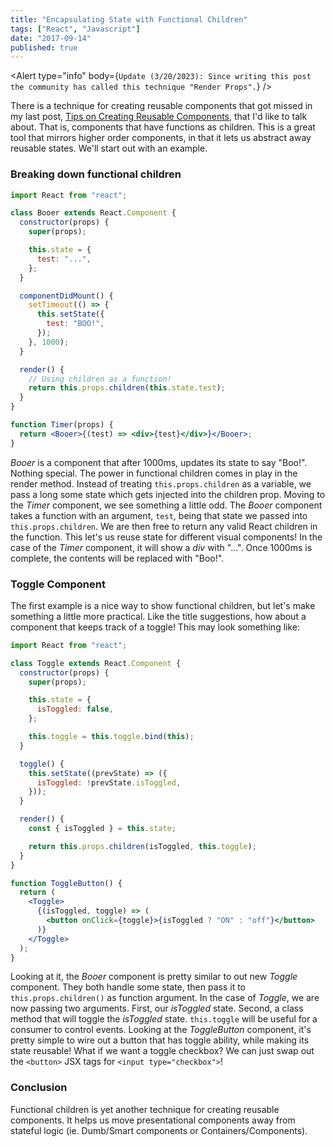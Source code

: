 ```yaml
---
title: "Encapsulating State with Functional Children"
tags: ["React", "Javascript"]
date: "2017-09-14"
published: true
---
```



<Alert
  type="info"
  body={`Update (3/20/2023): Since writing this post the community has called this technique "Render Props".`}
/>

There is a technique for creating reusable components that got missed in my last post, [Tips on Creating Reusable Components](/posts/tips-on-creating-reusable-components/), that I'd like to talk about. That is, components that have functions as children. This is a great tool that mirrors higher order components, in that it lets us abstract away reusable states. We'll start out with an example.

### Breaking down functional children

```jsx
import React from "react";

class Booer extends React.Component {
  constructor(props) {
    super(props);

    this.state = {
      test: "...",
    };
  }

  componentDidMount() {
    setTimeout(() => {
      this.setState({
        test: "BOO!",
      });
    }, 1000);
  }

  render() {
    // Using children as a function!
    return this.props.children(this.state.test);
  }
}

function Timer(props) {
  return <Booer>{(test) => <div>{test}</div>}</Booer>;
}
```

_Booer_ is a component that after 1000ms, updates its state to say "Boo!". Nothing special. The power in functional children comes in play in the render method. Instead of treating `this.props.children` as a variable, we pass a long some state which gets injected into the children prop. Moving to the _Timer_ component, we see something a little odd. The _Booer_ component takes a function with an argument, `test`, being that state we passed into `this.props.children`. We are then free to return any valid React children in the function. This let's us reuse state for different visual components! In the case of the _Timer_ component, it will show a _div_ with "...". Once 1000ms is complete, the contents will be replaced with "Boo!".

### Toggle Component

The first example is a nice way to show functional children, but let's make something a little more practical. Like the title suggestions, how about a component that keeps track of a toggle! This may look something like:

```jsx
import React from "react";

class Toggle extends React.Component {
  constructor(props) {
    super(props);

    this.state = {
      isToggled: false,
    };

    this.toggle = this.toggle.bind(this);
  }

  toggle() {
    this.setState((prevState) => ({
      isToggled: !prevState.isToggled,
    }));
  }

  render() {
    const { isToggled } = this.state;

    return this.props.children(isToggled, this.toggle);
  }
}

function ToggleButton() {
  return (
    <Toggle>
      {(isToggled, toggle) => (
        <button onClick={toggle}>{isToggled ? "ON" : "off"}</button>
      )}
    </Toggle>
  );
}
```

Looking at it, the _Booer_ component is pretty similar to out new _Toggle_ component. They both handle some state, then pass it to `this.props.children()` as function argument. In the case of _Toggle_, we are now passing two arguments. First, our _isToggled_ state. Second, a class method that will toggle the _isToggled_ state. `this.toggle` will be useful for a consumer to control events.
Looking at the _ToggleButton_ component, it's pretty simple to wire out a button that has toggle ability, while making its state reusable! What if we want a toggle checkbox? We can just swap out the `<button>` JSX tags for `<input type="checkbox">`!

### Conclusion

Functional children is yet another technique for creating reusable components. It helps us move presentational components away from stateful logic (ie. Dumb/Smart components or Containers/Components).
